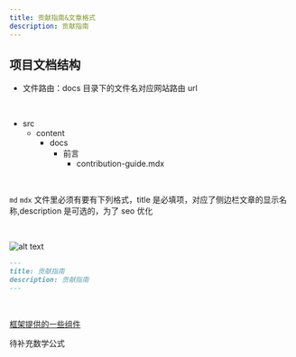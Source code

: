 ```yaml
---
title: 贡献指南&文章格式
description: 贡献指南
---
```



## 项目文档结构

- 文件路由：docs 目录下的文件名对应网站路由 url

<br />
<FileTree>

- src
  - content
    - docs
      - 前言
        - contribution-guide.mdx

</FileTree>

<br />

`md` `mdx` 文件里必须有要有下列格式，title 是必填项，对应了侧边栏文章的显示名称,description 是可选的，为了 seo 优化

<br />

![alt text](../../../../public/blog/contribution-guide/image-3.png)

```md
---
title: 贡献指南
description: 贡献指南
---
```

<br />

<a href="/前言/website">框架提供的一些组件</a>

待补充数学公式
